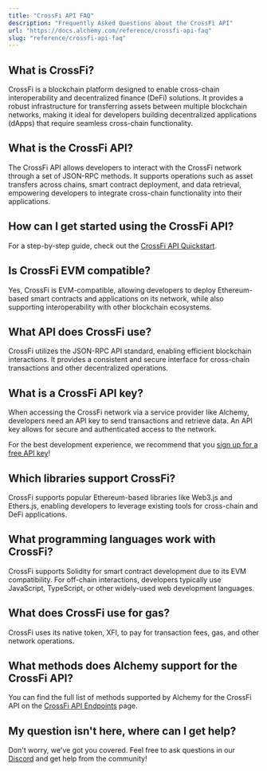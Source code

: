 ```yaml
---
title: "CrossFi API FAQ"
description: "Frequently Asked Questions about the CrossFi API"
url: "https://docs.alchemy.com/reference/crossfi-api-faq"
slug: "reference/crossfi-api-faq"
---
```


## What is CrossFi?

CrossFi is a blockchain platform designed to enable cross-chain interoperability and decentralized finance (DeFi) solutions. It provides a robust infrastructure for transferring assets between multiple blockchain networks, making it ideal for developers building decentralized applications (dApps) that require seamless cross-chain functionality.

## What is the CrossFi API?

The CrossFi API allows developers to interact with the CrossFi network through a set of JSON-RPC methods. It supports operations such as asset transfers across chains, smart contract deployment, and data retrieval, empowering developers to integrate cross-chain functionality into their applications.

## How can I get started using the CrossFi API?

For a step-by-step guide, check out the [CrossFi API Quickstart](/reference/crossfi-api-quickstart).

## Is CrossFi EVM compatible?

Yes, CrossFi is EVM-compatible, allowing developers to deploy Ethereum-based smart contracts and applications on its network, while also supporting interoperability with other blockchain ecosystems.

## What API does CrossFi use?

CrossFi utilizes the JSON-RPC API standard, enabling efficient blockchain interactions. It provides a consistent and secure interface for cross-chain transactions and other decentralized operations.

## What is a CrossFi API key?

When accessing the CrossFi network via a service provider like Alchemy, developers need an API key to send transactions and retrieve data. An API key allows for secure and authenticated access to the network.

For the best development experience, we recommend that you [sign up for a free API key](https://dashboard.alchemy.com/signup/)!

## Which libraries support CrossFi?

CrossFi supports popular Ethereum-based libraries like Web3.js and Ethers.js, enabling developers to leverage existing tools for cross-chain and DeFi applications.

## What programming languages work with CrossFi?

CrossFi supports Solidity for smart contract development due to its EVM compatibility. For off-chain interactions, developers typically use JavaScript, TypeScript, or other widely-used web development languages.

## What does CrossFi use for gas?

CrossFi uses its native token, XFI, to pay for transaction fees, gas, and other network operations.

## What methods does Alchemy support for the CrossFi API?

You can find the full list of methods supported by Alchemy for the CrossFi API on the [CrossFi API Endpoints](/reference/crossfi-api-endpoints) page.

## My question isn't here, where can I get help?

Don't worry, we've got you covered. Feel free to ask questions in our [Discord](https://alchemy.com/discord) and get help from the community!
